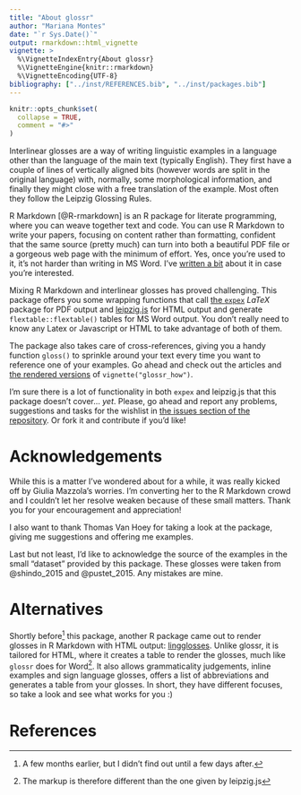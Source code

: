 ---
title: "About glossr"
author: "Mariana Montes"
date: "`r Sys.Date()`"
output: rmarkdown::html_vignette
vignette: >
  %\VignetteIndexEntry{About glossr}
  %\VignetteEngine{knitr::rmarkdown}
  %\VignetteEncoding{UTF-8}
bibliography: ["../inst/REFERENCES.bib", "../inst/packages.bib"]
---

```{r setup, include = FALSE}
knitr::opts_chunk$set(
  collapse = TRUE,
  comment = "#>"
)
```

Interlinear glosses are a way of writing linguistic examples in a language other than the language of the main text (typically English). They first have a couple of lines of vertically aligned bits (however words are split in the original language) with, normally, some morphological information, and finally they might close with a free translation of the example. Most often they follow the Leipzig Glossing Rules.

R Markdown [@R-rmarkdown] is an R package for literate programming, where you can weave together text and code. You can use R Markdown to write your papers, focusing on content rather than formatting, confident that the same source (pretty much) can turn into both a beautiful PDF file or a gorgeous web page with the minimum of effort. Yes, once you're used to it, it's not harder than writing in MS Word. I've [written a bit](https://www.marianamontes.me/post/academic-writing-in-r-markdown-i/) about it in case you're interested.

Mixing R Markdown and interlinear glosses has proved challenging. This package offers you some wrapping functions that call [the `expex`](https://ctan.org/pkg/expex?lang=en) $LaTeX$ package for PDF output and [leipzig.js](https://github.com/bdchauvette/leipzig.js/) for HTML output and generate `flextable::flextable()` tables for MS Word output. You don't really need to know any Latex or Javascript or HTML to take advantage of both of them.

The package also takes care of cross-references, giving you a handy function `gloss()` to sprinkle around your text every time you want to reference one of your examples. Go ahead and check out the articles and [the rendered versions](https://github.com/montesmariana/glossr/tree/main/inst/examples/) of `vignette("glossr_how")`.

I'm sure there is a lot of functionality in both `expex` and leipzig.js that this package doesn't cover... *yet*. Please, go ahead and report any problems, suggestions and tasks for the wishlist in [the issues section of the repository](https://github.com/montesmariana/glossr/issues). Or fork it and contribute if you'd like!

# Acknowledgements

While this is a matter I've wondered about for a while, it was really kicked off by Giulia Mazzola's worries. I'm converting her to the R Markdown crowd and I couldn't let her resolve weaken because of these small matters. Thank you for your encouragement and appreciation!

I also want to thank Thomas Van Hoey for taking a look at the package, giving me suggestions and offering me examples.

Last but not least, I'd like to acknowledge the source of the examples in the small "dataset" provided by this package. These glosses were taken from @shindo_2015 and @pustet_2015. Any mistakes are mine.

# Alternatives

Shortly before^[A few months earlier, but I didn't find out until a few days after.] this package, another R package came out to render glosses in R Markdown with HTML output: [lingglosses](https://agricolamz.github.io/lingglosses/). Unlike glossr, it is tailored for HTML, where it creates a table to render the glosses, much like `glossr` does for Word^[The markup is therefore different than the one given by leipzig.js]. It also allows grammaticality judgements, inline examples and sign language glosses, offers a list of abbreviations and generates a table from your glosses. In short, they have different focuses, so take a look and see what works for you :) 

# References

